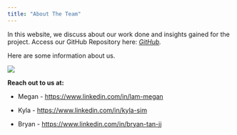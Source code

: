```yaml
---
title: "About The Team"
---
```


In this website, we discuss about our work done and insights gained for the project. Access our GitHub Repository here: [*GitHub*](https://github.com/BryanTJJ99/Land-cover-change-detection-multispectral-satellite-data)*.*

Here are some information about us.

![](images/image-removebg-preview%20(8).png)

**Reach out to us at:**

-   Megan - <https://www.linkedin.com/in/lam-megan>

-   Kyla - <https://www.linkedin.com/in/kyla-sim>

-   Bryan - <https://www.linkedin.com/in/bryan-tan-jj>
